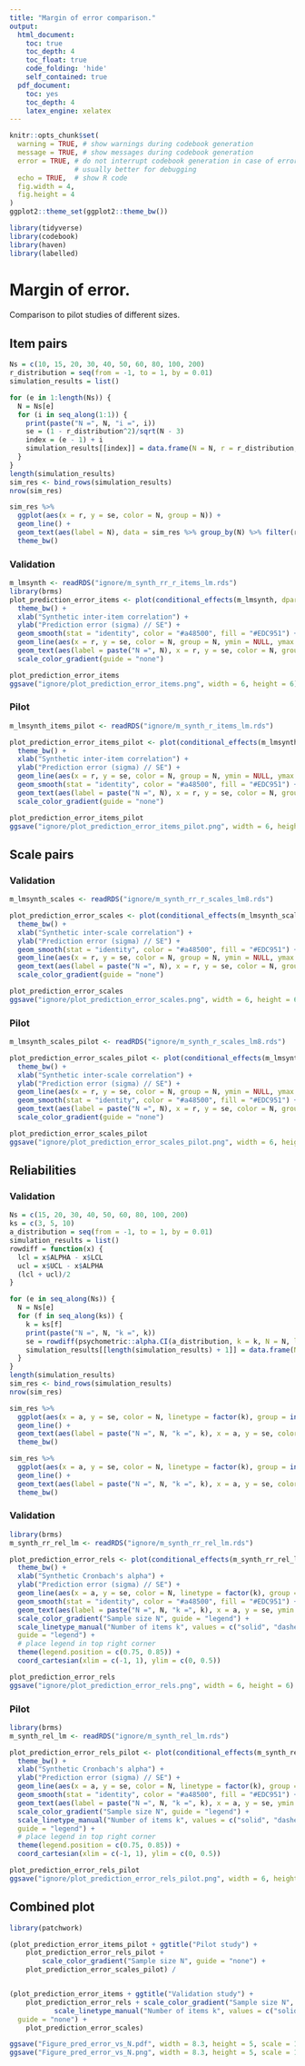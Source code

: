 ```yaml
---
title: "Margin of error comparison."
output:
  html_document:
    toc: true
    toc_depth: 4
    toc_float: true
    code_folding: 'hide'
    self_contained: true
  pdf_document:
    toc: yes
    toc_depth: 4
    latex_engine: xelatex
---
```



```r
knitr::opts_chunk$set(
  warning = TRUE, # show warnings during codebook generation
  message = TRUE, # show messages during codebook generation
  error = TRUE, # do not interrupt codebook generation in case of errors,
                # usually better for debugging
  echo = TRUE,  # show R code
  fig.width = 4,
  fig.height = 4
)
ggplot2::theme_set(ggplot2::theme_bw())

```

```r
library(tidyverse)
library(codebook)
library(haven)
library(labelled)
```

# Margin of error. 
Comparison to pilot studies of different sizes.

## Item pairs

```r
Ns = c(10, 15, 20, 30, 40, 50, 60, 80, 100, 200)
r_distribution = seq(from = -1, to = 1, by = 0.01)
simulation_results = list()

for (e in 1:length(Ns)) {
  N = Ns[e]
  for (i in seq_along(1:1)) {
    print(paste("N =", N, "i =", i))
    se = (1 - r_distribution^2)/sqrt(N - 3)
    index = (e - 1) + i
    simulation_results[[index]] = data.frame(N = N, r = r_distribution, se = se)
  }
}
length(simulation_results)
sim_res <- bind_rows(simulation_results)
nrow(sim_res)

sim_res %>%
  ggplot(aes(x = r, y = se, color = N, group = N)) +
  geom_line() +
  geom_text(aes(label = N), data = sim_res %>% group_by(N) %>% filter(r == 0), nudge_y = 0.002) +
  theme_bw()
```

### Validation
```r
m_lmsynth <- readRDS("ignore/m_synth_rr_r_items_lm.rds")
library(brms)
plot_prediction_error_items <- plot(conditional_effects(m_lmsynth, dpar = "sigma"), plot = F)[[1]] + 
  theme_bw() + 
  xlab("Synthetic inter-item correlation") + 
  ylab("Prediction error (sigma) // SE") +
  geom_smooth(stat = "identity", color = "#a48500", fill = "#EDC951") +
  geom_line(aes(x = r, y = se, color = N, group = N, ymin = NULL, ymax = NULL), data = sim_res) +
  geom_text(aes(label = paste("N =", N), x = r, y = se, color = N, group = N, ymin = NULL, ymax = NULL), data = sim_res %>% group_by(N) %>% filter(r == 0), nudge_y = 0.01) +
  scale_color_gradient(guide = "none")

plot_prediction_error_items
ggsave("ignore/plot_prediction_error_items.png", width = 6, height = 6)

```

### Pilot
```r
m_lmsynth_items_pilot <- readRDS("ignore/m_synth_r_items_lm.rds")

plot_prediction_error_items_pilot <- plot(conditional_effects(m_lmsynth_items_pilot, dpar = "sigma"), plot = F)[[1]] + 
  theme_bw() + 
  xlab("Synthetic inter-item correlation") + 
  ylab("Prediction error (sigma) // SE") +
  geom_line(aes(x = r, y = se, color = N, group = N, ymin = NULL, ymax = NULL), data = sim_res) +
  geom_smooth(stat = "identity", color = "#a48500", fill = "#EDC951") +
  geom_text(aes(label = paste("N =", N), x = r, y = se, color = N, group = N, ymin = NULL, ymax = NULL), data = sim_res %>% group_by(N) %>% filter(r == 0), nudge_y = 0.01) +
  scale_color_gradient(guide = "none")

plot_prediction_error_items_pilot
ggsave("ignore/plot_prediction_error_items_pilot.png", width = 6, height = 6)
```

## Scale pairs
### Validation
```r
m_lmsynth_scales <- readRDS("ignore/m_synth_rr_r_scales_lm8.rds")

plot_prediction_error_scales <- plot(conditional_effects(m_lmsynth_scales, dpar = "sigma"), plot = F)[[1]] + 
  theme_bw() + 
  xlab("Synthetic inter-scale correlation") + 
  ylab("Prediction error (sigma) // SE") +
  geom_smooth(stat = "identity", color = "#a48500", fill = "#EDC951") +
  geom_line(aes(x = r, y = se, color = N, group = N, ymin = NULL, ymax = NULL), data = sim_res) +
  geom_text(aes(label = paste("N =", N), x = r, y = se, color = N, group = N, ymin = NULL, ymax = NULL), data = sim_res %>% group_by(N) %>% filter(r == 0), nudge_y = 0.01) +
  scale_color_gradient(guide = "none")

plot_prediction_error_scales
ggsave("ignore/plot_prediction_error_scales.png", width = 6, height = 6)
```

### Pilot

```r
m_lmsynth_scales_pilot <- readRDS("ignore/m_synth_r_scales_lm8.rds")

plot_prediction_error_scales_pilot <- plot(conditional_effects(m_lmsynth_scales_pilot, dpar = "sigma"), plot = F)[[1]] + 
  theme_bw() + 
  xlab("Synthetic inter-scale correlation") + 
  ylab("Prediction error (sigma) // SE") +
  geom_line(aes(x = r, y = se, color = N, group = N, ymin = NULL, ymax = NULL), data = sim_res) +
  geom_smooth(stat = "identity", color = "#a48500", fill = "#EDC951") +
  geom_text(aes(label = paste("N =", N), x = r, y = se, color = N, group = N, ymin = NULL, ymax = NULL), data = sim_res %>% group_by(N) %>% filter(r == 0), nudge_y = 0.01) +
  scale_color_gradient(guide = "none")

plot_prediction_error_scales_pilot
ggsave("ignore/plot_prediction_error_scales_pilot.png", width = 6, height = 6)
```

## Reliabilities

### Validation
```r
Ns = c(15, 20, 30, 40, 50, 60, 80, 100, 200)
ks = c(3, 5, 10)
a_distribution = seq(from = -1, to = 1, by = 0.01)
simulation_results = list()
rowdiff = function(x) {
  lcl = x$ALPHA - x$LCL
  ucl = x$UCL - x$ALPHA
  (lcl + ucl)/2
}

for (e in seq_along(Ns)) {
  N = Ns[e]
  for (f in seq_along(ks)) {
    k = ks[f]
    print(paste("N =", N, "k =", k))
    se = rowdiff(psychometric::alpha.CI(a_distribution, k = k, N = N, level = 0.95))/1.96
    simulation_results[[length(simulation_results) + 1]] = data.frame(N = N, k = k, a = a_distribution, se = se)
  }
}
length(simulation_results)
sim_res <- bind_rows(simulation_results)
nrow(sim_res)

sim_res %>%
  ggplot(aes(x = a, y = se, color = N, linetype = factor(k), group = interaction(N, k))) +
  geom_line() +
  geom_text(aes(label = paste("N =", N, "k =", k), x = a, y = se, color = N, group = N, ymin = NULL, ymax = NULL), data = sim_res %>% group_by(N, k) %>% filter(a == -.99), nudge_y = 0.002) +
  theme_bw()

sim_res %>%
  ggplot(aes(x = a, y = se, color = N, linetype = factor(k), group = interaction(N, k))) +
  geom_line() +
  geom_text(aes(label = paste("N =", N, "k =", k), x = a, y = se, color = N, group = N, ymin = NULL, ymax = NULL), data = sim_res %>% group_by(N, k) %>% filter(a == -.99), nudge_y = 0.002) +
  theme_bw()

```

### Validation
```r
library(brms)
m_synth_rr_rel_lm <- readRDS("ignore/m_synth_rr_rel_lm.rds")

plot_prediction_error_rels <- plot(conditional_effects(m_synth_rr_rel_lm, dpar = "sigma"), plot = F)[[1]] + 
  theme_bw() + 
  xlab("Synthetic Cronbach's alpha") + 
  ylab("Prediction error (sigma) // SE") +
  geom_line(aes(x = a, y = se, color = N, linetype = factor(k), group = interaction(N, k), ymin = NULL, ymax = NULL), data = sim_res) +
  geom_smooth(stat = "identity", color = "#a48500", fill = "#EDC951") +
  geom_text(aes(label = paste("N =", N, "k =", k), x = a, y = se, ymin = NULL, ymax = NULL), data = sim_res %>% group_by(N, k) %>% filter(a == -.99), nudge_y = 0.002) +
  scale_color_gradient("Sample size N", guide = "legend") +
  scale_linetype_manual("Number of items k", values = c("solid", "dashed", "dotted", "twodash"),
  guide = "legend") +
  # place legend in top right corner
  theme(legend.position = c(0.75, 0.85)) +
  coord_cartesian(xlim = c(-1, 1), ylim = c(0, 0.5))

plot_prediction_error_rels
ggsave("ignore/plot_prediction_error_rels.png", width = 6, height = 6)
```

### Pilot
```r
library(brms)
m_synth_rel_lm <- readRDS("ignore/m_synth_rel_lm.rds")

plot_prediction_error_rels_pilot <- plot(conditional_effects(m_synth_rel_lm, dpar = "sigma"), plot = F)[[1]] + 
  theme_bw() + 
  xlab("Synthetic Cronbach's alpha") + 
  ylab("Prediction error (sigma) // SE") +
  geom_line(aes(x = a, y = se, color = N, linetype = factor(k), group = interaction(N, k), ymin = NULL, ymax = NULL), data = sim_res) +
  geom_smooth(stat = "identity", color = "#a48500", fill = "#EDC951") +
  geom_text(aes(label = paste("N =", N, "k =", k), x = a, y = se, ymin = NULL, ymax = NULL), data = sim_res %>% group_by(N, k) %>% filter(a == -.99), nudge_y = 0.002) +
  scale_color_gradient("Sample size N", guide = "legend") +
  scale_linetype_manual("Number of items k", values = c("solid", "dashed", "dotted", "twodash"),
  guide = "legend") +
  # place legend in top right corner
  theme(legend.position = c(0.75, 0.85)) +
  coord_cartesian(xlim = c(-1, 1), ylim = c(0, 0.5))

plot_prediction_error_rels_pilot
ggsave("ignore/plot_prediction_error_rels_pilot.png", width = 6, height = 6)
```


## Combined plot

```r
library(patchwork)

(plot_prediction_error_items_pilot + ggtitle("Pilot study") +
    plot_prediction_error_rels_pilot + 
        scale_color_gradient("Sample size N", guide = "none") +
    plot_prediction_error_scales_pilot) /


(plot_prediction_error_items + ggtitle("Validation study") +
    plot_prediction_error_rels + scale_color_gradient("Sample size N", guide = "none") +
           scale_linetype_manual("Number of items k", values = c("solid", "dashed", "dotted", "twodash"),
  guide = "none") +
    plot_prediction_error_scales)

ggsave("Figure_pred_error_vs_N.pdf", width = 8.3, height = 5, scale = 1.6, device = grDevices::cairo_pdf)
ggsave("Figure_pred_error_vs_N.png", width = 8.3, height = 5, scale = 1.6)

```
